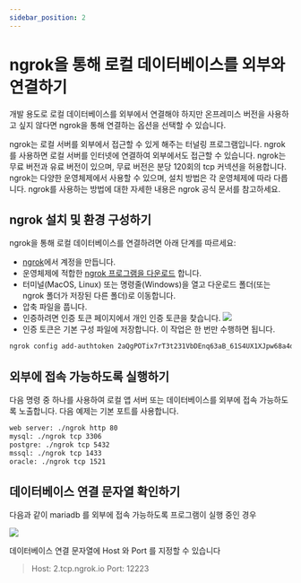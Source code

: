 ```yaml
---
sidebar_position: 2
---
```


# ngrok을 통해 로컬 데이터베이스를 외부와 연결하기

개발 용도로 로컬 데이터베이스를 외부에서 연결해야 하지만 온프레미스 버전을 사용하고 싶지 않다면 ngrok을 통해 연결하는 옵션을 선택할 수 있습니다. 

ngrok는 로컬 서버를 외부에서 접근할 수 있게 해주는 터널링 프로그램입니다. ngrok를 사용하면 로컬 서버를 인터넷에 연결하여 외부에서도 접근할 수 있습니다. ngrok는 무료 버전과 유료 버전이 있으며, 무료 버전은 분당 120회의 tcp 커넥션을 허용합니다. ngrok는 다양한 운영체제에서 사용할 수 있으며, 설치 방법은 각 운영체제에 따라 다릅니다. ngrok를 사용하는 방법에 대한 자세한 내용은 ngrok 공식 문서를 참고하세요.

## ngrok 설치 및 환경 구성하기

ngrok을 통해 로컬 데이터베이스를 연결하려면 아래 단계를 따르세요:

* [ngrok](https://ngrok.com/)에서 계정을 만듭니다.
* 운영체제에 적합한 [ngrok 프로그램을 다운로드](https://ngrok.com/download) 합니다.
* 터미널(MacOS, Linux) 또는 명령줄(Windows)을 열고 다운로드 폴더(또는 ngrok 폴더가 저장된 다른 폴더)로 이동합니다.
* 압축 파일을 풉니다.
* 인증하려면 인증 토큰 페이지에서 개인 인증 토큰을 찾습니다. ![](img/ngrok-authtoken.png)
* 인증 토큰은 기본 구성 파일에 저장합니다. 이 작업은 한 번만 수행하면 됩니다.

```bash
ngrok config add-authtoken 2aQgPOTix7rT3t231VbDEnq63aB_61S4UX1XJpw68a4dNBP8f
```

## 외부에 접속 가능하도록 실행하기

다음 명령 중 하나를 사용하여 로컬 앱 서버 또는 데이터베이스를 외부에 접속 가능하도록 노출합니다. 다음 예제는 기본 포트를 사용합니다.

```bash
web server: ./ngrok http 80
mysql: ./ngrok tcp 3306
postgre: ./ngrok tcp 5432
mssql: ./ngrok tcp 1433
oracle: ./ngrok tcp 1521
```

## 데이터베이스 연결 문자열 확인하기

다음과 같이 mariadb 를 외부에 접속 가능하도록 프로그램이 실행 중인 경우

![](img/ngrok-mariadb.png)

데이터베이스 연결 문자열에 Host 와 Port 를 지정할 수 있습니다

> Host: 2.tcp.ngrok.io
> Port: 12223